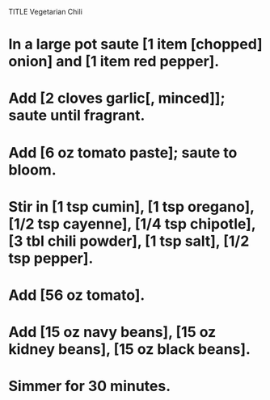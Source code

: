 TITLE Vegetarian Chili

# In a large pot saute [1 item [chopped] onion] and [1 item red pepper].
# Add [2 cloves garlic[, minced]]; saute until fragrant.
# Add [6 oz tomato paste]; saute to bloom. 
# Stir in [1 tsp cumin], [1 tsp oregano], [1/2 tsp cayenne], [1/4 tsp chipotle], [3 tbl chili powder], [1 tsp salt], [1/2 tsp pepper].
# Add [56 oz tomato].
# Add [15 oz navy beans], [15 oz kidney beans], [15 oz black beans].
# Simmer for 30 minutes. 
